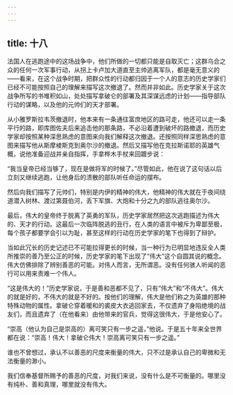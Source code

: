 ```yaml
---
---
---
```

title: 十八
---



法国人在逃跑途中的这场战争中，他们所做的一切都只能是自取灭亡；这群乌合之众的任何一次军事行动，从拐上卡卢加大道直至主帅逃离军队，都是毫无意义的——看来，在这个战争时期，把群众性的行动都归因于一个人的意志的历史学家们已经不可能按照自己的理解来描写这次撤退了。然而并非如此。历史学家关于这次战争所写的书堆积如山，处处描写拿破仑的部署及其深谋远虑的计划——指导部队行动的谋略，以及他的元帅们的天才部署。

从小雅罗斯拉韦茨撤退时，他本来有一条通往富庶地区的路可走，他还可以走一条平行的路，即库图佐夫后来追击他的那条路，不必沿着遭到破坏的路撤退，而历史学家却按照某种深思熟虑的意图来向我们解释这次撤退。还按照同样深思熟虑的意图来描写他从斯摩棱斯克到奥尔沙的撤退。然后又描写他在克拉斯诺耶的英雄气概，说他准备迎战并亲自指挥，手拿桦木手杖来回踱步说：

“我当皇帝已经当够了，现在是做将军的时候了。”尽管如此，他在说了这句话以后立刻又继续逃跑，让他身后的溃散的部队听任命运的摆布。

然后向我们描写了元帅们，特别是内伊的精神的伟大，他精神的伟大就在于夜间绕道潜入树林、渡过第聂伯河，丢下军旗、大炮和十分之九的部队逃往奥尔沙。

最后，伟大的皇帝终于脱离了英勇的军队，历史学家居然把这次逃跑描述为伟大的、天才的行动。这最后一次临阵脱逃的丑行，在人类的语言中被斥为卑鄙至极，每个孩子都要学会引以为耻，甚至这样的行动在历史学家的笔下也得到了辩护。

当如此冗长的历史记述已不可能拉得更长的时候，当一种行为已明显地违反全人类所推崇的善乃至公正的时候，历史学家的笔下出现了“伟大”这个自圆其说的概念。伟大仿佛排除了辨别善恶的可能。对伟人而言，无所谓恶。没有任何骇人听闻的恶行可以用来责难一个伟人。

“这是伟大的！”历史学家说，于是善和恶都不见了，只有“伟大”和“不伟大”。伟大的就是好的，不伟大的就是不好的。按他们的理解，伟大是他们称之为英雄的那种特殊动物的属性。拿破仑穿着暖和的裘皮大衣逃回家去，不仅遗弃了身陷绝境的战友们，而且遗弃了（在他看来）由他带来的官兵，觉得这很伟大，于是他安心了。

“崇高（他认为自己是崇高的）离可笑只有一步之遥，”他说。于是五十年来全世界都在说：“崇高！伟大！拿破仑伟大！崇高离可笑只有一步之遥。”

谁也不曾想过，承认不以善恶的尺度来衡量的伟大，只不过是承认自己的卑微和无法衡量的渺小。

我们信奉基督所赐予的善恶的尺度，对我们来说，没有什么是不可衡量的。哪里没有纯朴、善和真理，哪里就没有伟大。